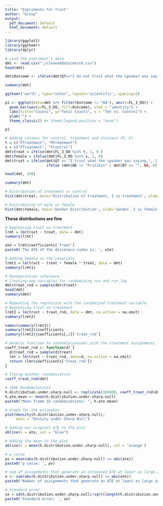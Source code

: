 ```yaml
---
title: "Expriments for Trust"
author: "Group"
output:
  pdf_document: default
  html_document: default
---
```


```r
library(ggplot2)
library(ggthemr)
library(dplyr)
```

```r
# Load the expriment's data
dmt <- read.csv("./cleaneddata/mturk.csv")
head(dmt)
``` 
```r
dmt$Outcome <- ifelse(dmt$Q7=="I do not trust what the speaker was saying.", "Trust", ifelse(dmt$Q7=="I trust what the speaker was saying.", "No Trust", "NA"))

summary(dmt)
```

```r
ggthemr('earth', type="outer", layout='scientific', spacing=2)

p1 <- ggplot(data=dmt %>% filter(Outcome != "NA"), aes(x=FL_3_DO)) +
  geom_bar(aes(y=FL_3_DO, fill=Outcome), stat = "identity") +
  labs(title="Counts", y="Total Counts", x = "Tmt vs. Control") +
  ylab("") +
  theme_classic() #+ theme(legend.position = "none")

p1
```

```r
# Adding columns for control, treatment and clusters (M, F)
t = c("FTreatment", "MTreatment")
s = c("FTreatment", "FControl")
dmt$treat = ifelse(dmt$FL_3_DO %in% t, 1, 0 )
dmt$female = ifelse(dmt$FL_3_DO %in% s, 1, 0)
dmt$trust = ifelse(dmt$Q7 == "I trust what the speaker was saying.", 1,
                   ifelse (dmt$Q6 != "Pritikin" | dmt$Q7 == "", NA, 0))
```
```r
head(dmt, 100)
```
```r
summary(dmt)
```
```r
# Distribution of treatment vs control
hist(dmt$treat, main='Distribution of treatment, 1 is treatment', xlab='Treatment')
```
```r
# Distribution of male vs female
hist(dmt$female, main='Gender Distribution', xlab='Gender, 1 is female')
```
**These distributions are fine**
```r
# Regressing trust on treatment
lrmt = lm(trust ~ treat, data = dmt)
summary(lrmt)
```
```r
ate = lrmt$coefficients['treat']
paste0('The ATE of the dissonace video is: ', ate)
```


```r
# Adding Female as the covariate
lrmt1 = lm(trust ~ treat + female * treat, data = dmt)
summary(lrmt1)
```


```r
# Randomization inference
# Creating new variables for randomizing run and run_lag
dmt$treat_rnd = sample(dmt$treat)
head(dmt)
summary(dmt)
```
```r
# Repeating the regression with the randomized treatment variable
# Regressing trust on treatment
lrmt2 = lm(trust ~ treat_rnd, data = dmt, na.action = na.omit)
summary(lrmt2)
```
```r
names(summary(lrmt2))
summary(lrmt2)$coefficients
summary(lrmt2)$coefficients[,2]['treat_rnd']
```
```r
# Generic function to randomly(pseudo) pick the treatment assignments
coeff_treat_rnd <- function(d) {
  d$treat_rnd = sample(d$treat)
  lmr = lm(trust ~ treat_rnd, data=d, na.action = na.omit)
  return (lmr$coefficients['treat_rnd'])
}

# Trying another randomization
coeff_treat_rnd(dmt)
```
```r
# 100K Randomizations
h.distribution.under.sharp.null <- replicate(100000, coeff_treat_rnd(dmt))
h.ate.mean <- mean(h.distribution.under.sharp.null)
paste0("Mean fromm 1k randomizations: ", h.ate.mean)

```

```r
# Graph for the estimates
plot(density(h.distribution.under.sharp.null), 
     main = "Density under Sharp Null")

# Adding our original ATE to the plot
abline(v = ate, col = "blue")

# Adding the mean to the plot
abline(v = mean(h.distribution.under.sharp.null), col = 'orange')
```
```r
# p value
pv = mean(abs(h.distribution.under.sharp.null) >= abs(ate))
paste0('p value: ', pv)
```
```r
# num of assignments that generate an estimated ATE at least as large as the actual
n <- sum(abs(h.distribution.under.sharp.null) >= abs(ate))
paste0("Number of assignments that generate an ATE at least as large as what we got from the experiment: ", n)
```


```r
# Standard error
se = sd(h.distribution.under.sharp.null)/sqrt(length(h.distribution.under.sharp.null))
paste0('Standard error: ', se)
                                             
                                            
```
